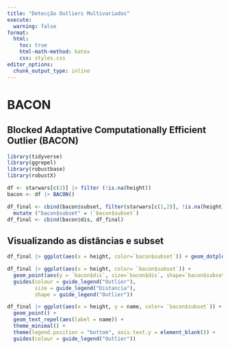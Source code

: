 ```yaml
---
title: "Detecção Outliers Multivariados"
execute: 
  warning: false
format:
  html:
    toc: true
    html-math-method: katex
    css: styles.css
editor_options: 
  chunk_output_type: inline
---
```

# BACON

## Blocked Adaptative Computationally Efficient Outlier (BACON)

```r
library(tidyverse)
library(ggrepel)
library(robustbase)
library(robustX)
```

```r
df <- starwars[c(2)] |> filter (!is.na(height))
bacon <- df |> BACON() 

df_final <- cbind(bacon$subset, filter(starwars[c(1,2)], !is.na(height))) |> 
  mutate ("bacon$subset" = !`bacon$subset`)
df_final <- cbind(bacon$dis, df_final)
```
## Visualizando as distâncias e subset

```r
df_final |> ggplot(aes(x = height, color=`bacon$subset`)) + geom_dotplot()

df_final |> ggplot(aes(x = height, color= `bacon$subset`)) + 
  geom_point(aes(y = `bacon$dis`, size=`bacon$dis`, shape=`bacon$subset`)) + 
  guides(colour = guide_legend("Outlier"),
         size = guide_legend("Distancia"),
         shape = guide_legend("Outlier"))

df_final |> ggplot(aes(x = height, y = name, color= `bacon$subset`)) + 
  geom_point() + 
  geom_text_repel(aes(label = name)) +
  theme_minimal() +
  theme(legend.position = "bottom", axis.text.y = element_blank()) +
  guides(colour = guide_legend("Outlier"))
  
 

```

